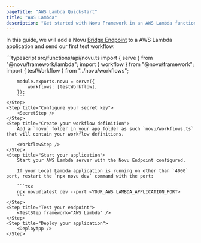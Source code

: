 ```yaml
---
pageTitle: "AWS Lambda Quickstart"
title: "AWS Lambda"
description: "Get started with Novu Framework in an AWS Lambda function"
---
```





In this guide, we will add a Novu [Bridge Endpoint](/concepts/endpoint) to a AWS Lambda application and send our first test workflow.

<Steps>
    <Step title="Set up your local environment">
        <LocalStudio />
    </Step>
    <Step title="Install packages">
        <PackagesStep />
    </Step>
    <Step title="Add a Novu API Endpoint">
        ```typescript src/functions/api/novu.ts
        import { serve } from "@novu/framework/lambda";
        import { workflow } from "@novu/framework";
        import { testWorkflow } from "../novu/workflows";

        module.exports.novu = serve({
            workflows: [testWorkflow],
        });
        ```
    </Step>
    <Step title="Configure your secret key">
        <SecretStep />
    </Step>
    <Step title="Create your workflow definition">
        Add a `novu` folder in your app folder as such `novu/workflows.ts` that will contain your workflow definitions.

        <WorkflowStep />
    </Step>
    <Step title="Start your application">
        Start your AWS Lambda server with the Novu Endpoint configured.

        If your Local Lambda application is running on other than `4000` port, restart the `npx novu dev` command with the port:

        ```tsx
        npx novu@latest dev --port <YOUR_AWS LAMBDA_APPLICATION_PORT>
        ```
    </Step>
    <Step title="Test your endpoint">
        <TestStep framework="AWS Lambda" />
    </Step>
    <Step title="Deploy your application">
        <DeployApp />
    </Step>
</Steps>

<NextStepsStep />
